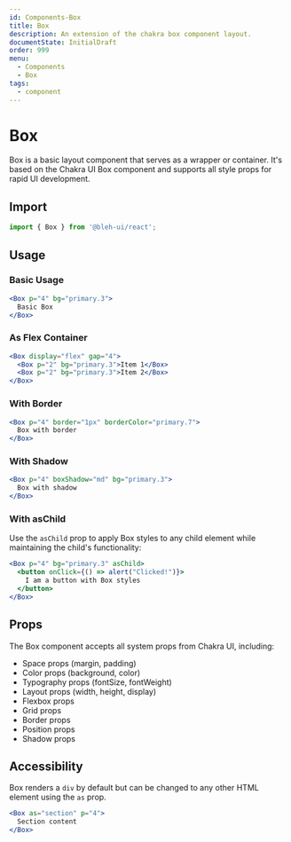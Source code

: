 ```yaml
---
id: Components-Box
title: Box
description: An extension of the chakra box component layout.
documentState: InitialDraft
order: 999
menu:
  - Components
  - Box
tags:
  - component
---
```


# Box

Box is a basic layout component that serves as a wrapper or container. It's based on the Chakra UI Box component and supports all style props for rapid UI development.

## Import

```jsx
import { Box } from '@bleh-ui/react';
```

## Usage

### Basic Usage

```jsx
<Box p="4" bg="primary.3">
  Basic Box
</Box>
```

### As Flex Container

```jsx
<Box display="flex" gap="4">
  <Box p="2" bg="primary.3">Item 1</Box>
  <Box p="2" bg="primary.3">Item 2</Box>
</Box>
```

### With Border

```jsx
<Box p="4" border="1px" borderColor="primary.7">
  Box with border
</Box>
```

### With Shadow

```jsx
<Box p="4" boxShadow="md" bg="primary.3">
  Box with shadow
</Box>
```

### With asChild

Use the `asChild` prop to apply Box styles to any child element while maintaining the child's functionality:

```jsx
<Box p="4" bg="primary.3" asChild>
  <button onClick={() => alert("Clicked!")}>
    I am a button with Box styles
  </button>
</Box>
```

## Props

The Box component accepts all system props from Chakra UI, including:

- Space props (margin, padding)
- Color props (background, color)
- Typography props (fontSize, fontWeight)
- Layout props (width, height, display)
- Flexbox props
- Grid props
- Border props
- Position props
- Shadow props

## Accessibility

Box renders a `div` by default but can be changed to any other HTML element using the `as` prop.

```jsx
<Box as="section" p="4">
  Section content
</Box>
```